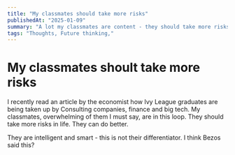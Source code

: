 ```yaml
---
title: "My classmates should take more risks"
publishedAt: "2025-01-09"
summary: "A lot my classmates are content - they should take more risks"
tags: "Thoughts, Future thinking,"
---
```


# My classmates shoult take more risks

I recently read an article by the economist how Ivy League graduates are being taken up by Consulting companies, finance and big tech. My classmates, overwhelming of them I must say, are in this loop. They should take more risks in life. They can do better.

They are intelligent and smart - this is not their differentiator. I think Bezos said this? 